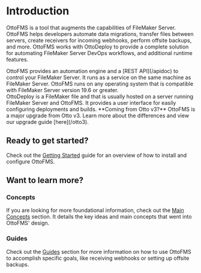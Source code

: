 
# Introduction

OttoFMS is a tool that augments the capabilities of FileMaker Server. OttoFMS helps developers automate data migrations, transfer files between servers, create receivers for incoming webhooks, perform offsite backups, and more. OttoFMS works with OttoDeploy to provide a complete solution for automating FileMaker Server DevOps workflows, and additional runtime features.

<div style={{ paddingTop: "32px" }}>
  <OttoFMSLogo scale={0.8} />
</div>
OttoFMS provides an automation engine and a [REST API](/apidoc) to control your FileMaker
Server. It runs as a service on the same machine as FileMaker Server. OttoFMS runs
on any operating system that is compatible with FileMaker Server version 19.6 or
greater.

<div style={{ paddingTop: "32px" }}>
  <OttoDeployLogo scale={0.8} />
</div>
OttoDeploy is a FileMaker file and that is usually hosted on a server running FileMaker
Server and OttoFMS. It provides a user interface for easily configuring deployments
and builds.

<Callout type="warning">
  **Coming from Otto v3?**
  <span>
    OttoFMS is a major upgrade from Otto v3. Learn more about the differences
    and view our upgrade guide [here](/otto3).
  </span>
</Callout>

## Ready to get started?

Check out the [Getting Started](/getting-started) guide for an overview of how to install and configure OttoFMS.

## Want to learn more?

### Concepts

If you are looking for more foundational information, check out the [Main Concepts](/concepts) section. It details the key ideas and main concepts that went into OttoFMS' design.

### Guides

Check out the [Guides](/guides) section for more information on how to use OttoFMS to accomplish specific goals, like receiving webhooks or setting up offsite backups.
